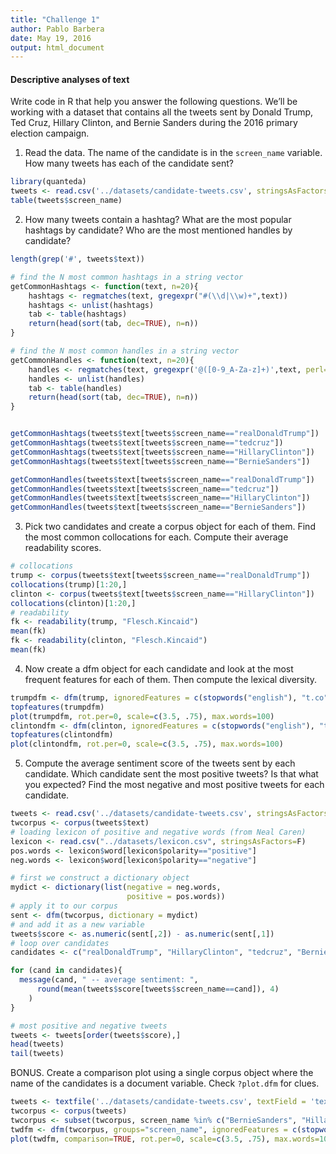```yaml
---
title: "Challenge 1"
author: Pablo Barbera
date: May 19, 2016
output: html_document
---
```


#### Descriptive analyses of text

Write code in R that help you answer the following questions. We'll be working with a dataset that contains all the tweets sent by Donald Trump, Ted Cruz, Hillary Clinton, and Bernie Sanders during the 2016 primary election campaign.

1. Read the data. The name of the candidate is in the `screen_name` variable.  How many tweets has each of the candidate sent?

```r
library(quanteda)
tweets <- read.csv('../datasets/candidate-tweets.csv', stringsAsFactors=F)
table(tweets$screen_name)
```

2. How many tweets contain a hashtag? What are the most popular hashtags by candidate? Who are the most mentioned handles by candidate?
```r
length(grep('#', tweets$text))

# find the N most common hashtags in a string vector
getCommonHashtags <- function(text, n=20){
    hashtags <- regmatches(text, gregexpr("#(\\d|\\w)+",text))
    hashtags <- unlist(hashtags)
    tab <- table(hashtags)
    return(head(sort(tab, dec=TRUE), n=n))
}

# find the N most common handles in a string vector
getCommonHandles <- function(text, n=20){
    handles <- regmatches(text, gregexpr('@([0-9_A-Za-z]+)',text, perl=TRUE))
    handles <- unlist(handles)
    tab <- table(handles)
    return(head(sort(tab, dec=TRUE), n=n))
}


getCommonHashtags(tweets$text[tweets$screen_name=="realDonaldTrump"])
getCommonHashtags(tweets$text[tweets$screen_name=="tedcruz"])
getCommonHashtags(tweets$text[tweets$screen_name=="HillaryClinton"])
getCommonHashtags(tweets$text[tweets$screen_name=="BernieSanders"])

getCommonHandles(tweets$text[tweets$screen_name=="realDonaldTrump"])
getCommonHandles(tweets$text[tweets$screen_name=="tedcruz"])
getCommonHandles(tweets$text[tweets$screen_name=="HillaryClinton"])
getCommonHandles(tweets$text[tweets$screen_name=="BernieSanders"])

```

3. Pick two candidates and create a corpus object for each of them. Find the most common collocations for each. Compute their average readability scores.
```r
# collocations
trump <- corpus(tweets$text[tweets$screen_name=="realDonaldTrump"])
collocations(trump)[1:20,]
clinton <- corpus(tweets$text[tweets$screen_name=="HillaryClinton"])
collocations(clinton)[1:20,]
# readability
fk <- readability(trump, "Flesch.Kincaid")
mean(fk)
fk <- readability(clinton, "Flesch.Kincaid")
mean(fk)

```


4. Now create a dfm object for each candidate and look at the most frequent features for each of them. Then compute the lexical diversity.
```r
trumpdfm <- dfm(trump, ignoredFeatures = c(stopwords("english"), "t.co", "https", "rt", "amp", "http", "t.c", "can", "u"), ngrams=c(1,3))
topfeatures(trumpdfm)
plot(trumpdfm, rot.per=0, scale=c(3.5, .75), max.words=100)
clintondfm <- dfm(clinton, ignoredFeatures = c(stopwords("english"), "t.co", "https", "rt", "amp", "http", "t.c", "can", "u", "s", "h"), ngrams=c(1,3))
topfeatures(clintondfm)
plot(clintondfm, rot.per=0, scale=c(3.5, .75), max.words=100)

```

5. Compute the average sentiment score of the tweets sent by each candidate. Which candidate sent the most positive tweets? Is that what you expected? Find the most negative and most positive tweets for each candidate.

```r
tweets <- read.csv('../datasets/candidate-tweets.csv', stringsAsFactors=F)
twcorpus <- corpus(tweets$text)
# loading lexicon of positive and negative words (from Neal Caren)
lexicon <- read.csv("../datasets/lexicon.csv", stringsAsFactors=F)
pos.words <- lexicon$word[lexicon$polarity=="positive"]
neg.words <- lexicon$word[lexicon$polarity=="negative"]

# first we construct a dictionary object
mydict <- dictionary(list(negative = neg.words,
                          positive = pos.words))
# apply it to our corpus
sent <- dfm(twcorpus, dictionary = mydict)
# and add it as a new variable
tweets$score <- as.numeric(sent[,2]) - as.numeric(sent[,1])
# loop over candidates
candidates <- c("realDonaldTrump", "HillaryClinton", "tedcruz", "BernieSanders")

for (cand in candidates){
  message(cand, " -- average sentiment: ",
      round(mean(tweets$score[tweets$screen_name==cand]), 4)
    )
}

# most positive and negative tweets
tweets <- tweets[order(tweets$score),]
head(tweets)
tail(tweets)

```

BONUS. Create a comparison plot using a single corpus object where the name of the candidates is a document variable. Check `?plot.dfm` for clues.

```r
tweets <- textfile('../datasets/candidate-tweets.csv', textField = 'text')
twcorpus <- corpus(tweets)
twcorpus <- subset(twcorpus, screen_name %in% c("BernieSanders", "HillaryClinton"))
twdfm <- dfm(twcorpus, groups="screen_name", ignoredFeatures = c(stopwords("english"), "t.co", "https", "rt", "amp", "http", "t.c", "can", "u", "s", "h"), ngrams=c(1,2))
plot(twdfm, comparison=TRUE, rot.per=0, scale=c(3.5, .75), max.words=100)

```

